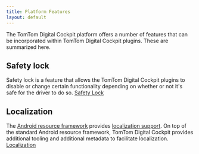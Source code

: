 ```yaml
---
title: Platform Features
layout: default
---
```


The TomTom Digital Cockpit platform offers a number of features that can be incorporated within 
TomTom Digital Cockpit plugins. These are summarized here.

## Safety lock

Safety lock is a feature that allows the TomTom Digital Cockpit plugins to disable or change certain
functionality depending on whether or not it's safe for the driver to do so.
[Safety Lock](/tomtom-digital-cockpit/developers/development/platform-features/safety-lock)

## Localization

The [Android resource framework](https://developer.android.com/guide/topics/resources/providing-resources)
provides [localization support](https://developer.android.com/guide/topics/resources/localization).
On top of the standard Android resource framework, TomTom Digital Cockpit provides additional 
tooling and additional metadata to facilitate localization.
[Localization](/tomtom-digital-cockpit/developers/development/platform-features/localization)
